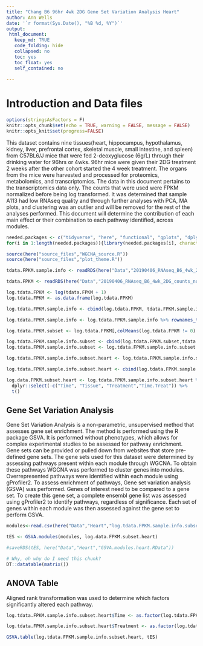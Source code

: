```yaml
---
title: "Chang B6 96hr 4wk 2DG Gene Set Variation Analysis Heart"
author: Ann Wells
date: '`r format(Sys.Date(), "%B %d, %Y")`'
output:
 html_document:
   keep_md: TRUE
   code_folding: hide
   collapsed: no
   toc: yes
   toc_float: yes
   self_contained: no
   
---
```


# Introduction and Data files

```r
options(stringsAsFactors = F)
knitr::opts_chunk$set(echo = TRUE, warning = FALSE, message = FALSE)
knitr::opts_knit$set(progress=FALSE)
```

This dataset contains nine tissues(heart, hippocampus, hypothalamus, kidney, liver, prefrontal cortex, skeletal muscle, small intestine, and spleen) from C57BL6/J mice that were fed 2-deoxyglucose (6g/L) through their drinking water for 96hrs or 4wks. 96hr mice were given their 2DG treatment 2 weeks after the other cohort started the 4 week treatment. The organs from the mice were harvested and processed for proteomics, metabolomics, and transcriptomics. The data in this document pertains to the transcriptomics data only. The counts that were used were FPKM normalized before being log transformed. It was determined that sample A113 had low RNAseq quality and through further analyses with PCA, MA plots, and clustering was an outlier and will be removed for the rest of the analyses performed. This document will determine the contribution of each main effect or their combination to each pathway identified, across modules.

```r
needed.packages <- c("tidyverse", "here", "functional", "gplots", "dplyr", "GeneOverlap", "R.utils", "reshape2","magrittr","data.table", "RColorBrewer","preprocessCore", "ARTool","emmeans", "phia", "gProfileR", "WGCNA","plotly", "pheatmap", "kableExtra", "GSVA", "DT","downloadthis")
for(i in 1:length(needed.packages)){library(needed.packages[i], character.only = TRUE)}

source(here("source_files","WGCNA_source.R"))
source(here("source_files","plot_theme.R"))
```

```r
tdata.FPKM.sample.info <- readRDS(here("Data","20190406_RNAseq_B6_4wk_2DG_counts_phenotypes.RData"))

tdata.FPKM <- readRDS(here("Data","20190406_RNAseq_B6_4wk_2DG_counts_numeric.RData"))

log.tdata.FPKM <- log(tdata.FPKM + 1)
log.tdata.FPKM <- as.data.frame(log.tdata.FPKM)

log.tdata.FPKM.sample.info <- cbind(log.tdata.FPKM, tdata.FPKM.sample.info[,c(27238:27240)])

log.tdata.FPKM.sample.info <- log.tdata.FPKM.sample.info %>% rownames_to_column() %>% filter(rowname != "A113") %>% column_to_rownames()

log.tdata.FPKM.subset <- log.tdata.FPKM[,colMeans(log.tdata.FPKM != 0) > 0.5] 

log.tdata.FPKM.sample.info.subset <- cbind(log.tdata.FPKM.subset,tdata.FPKM.sample.info[,c(27238:27240)])
log.tdata.FPKM.sample.info.subset <- log.tdata.FPKM.sample.info.subset %>% rownames_to_column() %>% filter(rowname != "A113") %>% column_to_rownames()

log.tdata.FPKM.sample.info.subset.heart <- log.tdata.FPKM.sample.info.subset %>% rownames_to_column() %>% filter(Tissue == "Heart") %>% column_to_rownames()

log.tdata.FPKM.sample.info.subset.heart <- cbind(log.tdata.FPKM.sample.info.subset.heart, Time.Treat = paste(log.tdata.FPKM.sample.info.subset.heart$Time, log.tdata.FPKM.sample.info.subset.heart$Treatment))

log.data.FPKM.subset.heart <- log.tdata.FPKM.sample.info.subset.heart %>%
  dplyr::select(-c("Time", "Tissue", "Treatment","Time.Treat")) %>%
  t()
```

## Gene Set Variation Analysis

Gene Set Variation Analysis is a non-parametric, unsupervised method that assesses gene set enrichment. The method is performed using the R package GSVA. It is performed without phenotypes, which allows for complex experimental studies to be assessed for pathway enrichment. Gene sets can be provided or pulled down from websites that store pre-defined gene sets. The gene sets used for this dataset were determined by assessing pathways present within each module through WGCNA. To obtain these pathways WGCNA was performed to cluster genes into modules. Overrepresented pathways were identified within each module using gProfiler2. To assess enrichment of pathways, Gene set variation analysis (GSVA) was performed. Genes of interest need to be compared to a gene set. To create this gene set, a complete ensembl gene list was assessed using gProfiler2 to identify pathways, regardless of significance. Each set of genes within each module was then assessed against the gene set to perform GSVA.

```r

modules<-read.csv(here("Data","Heart","log.tdata.FPKM.sample.info.subset.heart.WGCNA.module.membership.csv"), header=T)

tES <- GSVA.modules(modules, log.data.FPKM.subset.heart)

#saveRDS(tES, here("Data","Heart","GSVA.modules.heart.RData"))
```

```r
# Why, oh why do I need this chunk?
DT::datatable(matrix())
```

## ANOVA Table{.tabset .tabset-fade .tabset-pills}

Aligned rank transformation was used to determine which factors significantly altered each pathway.

```r
log.tdata.FPKM.sample.info.subset.heart$Time <- as.factor(log.tdata.FPKM.sample.info.subset.heart$Time)

log.tdata.FPKM.sample.info.subset.heart$Treatment <- as.factor(log.tdata.FPKM.sample.info.subset.heart$Treatment)

GSVA.table(log.tdata.FPKM.sample.info.subset.heart, tES)
```